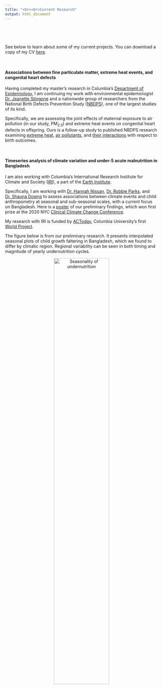 ```yaml
---
title: "<br><br>Current Research"
output: html_document
---
```


<style>
.main-container {
  max-width: 90%;
  margin-left: 0.9;
  margin-right: auto;
}
</style>

&nbsp;

&nbsp;

See below to learn about some of my current projects. You can download a copy of my CV [here](./files/cv.pdf).

&nbsp;

#### **Associations between fine particulate matter, extreme heat events, and congenital heart defects**  
Having completed my master's research in Columbia's [Department of Epidemiology](https://www.mailman.columbia.edu/academics/departments/epidemiology), I am continuing my work with environmental epidemiologist [Dr. Jeanette Stingone](https://www.mailman.columbia.edu/people/our-faculty/js5406) and a nationwide group of researchers from the National Birth Defects Prevention Study ([NBDPS](https://www.cdc.gov/ncbddd/birthdefects/nbdps.html)), one of the largest studies of its kind.

Specifically, we are assessing the joint effects of maternal exposure to air pollution (in our study, PM~2.5~) and extreme heat events on congenital heart defects in offspring. Ours is a follow-up study to published NBDPS research examining [extreme heat](https://pubmed.ncbi.nlm.nih.gov/29886237/), [air pollutants](https://pubmed.ncbi.nlm.nih.gov/24727555/), and [their interactions](https://www.ncbi.nlm.nih.gov/pmc/articles/PMC7004451/) with respect to birth outcomes.

&nbsp;

#### **Timeseries analysis of climate variation and under-5 acute malnutrition in Bangladesh**
I am also working with Columbia's International Research Institute for Climate and Society ([IRI](https://iri.columbia.edu)), a part of the [Earth Institute](https://www.earth.columbia.edu/).

Specifically, I am working with [Dr. Hannah Nissan](http://www.lse.ac.uk/GranthamInstitute/profile/hannah-nissan/), [Dr. Robbie Parks](https://robbiemparks.github.io/), and [Dr. Shauna Downs](https://sph.rutgers.edu/concentrations/urban-global-public-health/faculty-member.php?id=92701) to assess associations between climate events and child anthropometry at seasonal and sub-seasonal scales, with a current focus on Bangladesh. Here is a [poster](./files/poster.pdf) of our preliminary findings, which won first prize at the 2020 NYC [Clinical Climate Change Conference](https://clinicalclimatechange.com/2020).

My research with IRI is funded by [ACToday](https://worldprojects.columbia.edu/content/actoday), Columbia University's first [World Project](https://worldprojects.columbia.edu/).

The figure below is from our preliminary research. It presents interpolated seasonal plots of child growth faltering in Bangladesh, which we found to differ by climatic region. Regional variability can be seen in both timing and magnitude of yearly undernutrition cycles.

<center>
<img src="images/bangla_map_figure.svg" alt="Seasonality of undernutrition" style="width:60%" align="center">
</center>

&nbsp;
&nbsp;
